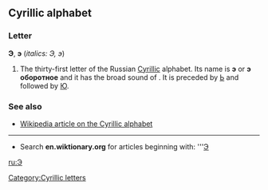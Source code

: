 ==Cyrillic alphabet==
===Letter===
'''Э''', '''э''' (''italics: Э, э'')

#The thirty-first letter of the Russian [[Cyrillic]] alphabet. Its name is '''э''' {{IPAchar|(ɛ)}} or '''э оборотное''' {{IPAchar|(ɛ oborótnoje, or "backwards ɛ")}} and it has the broad sound of '''{{IPAchar|ɛ}}'''. It is preceded by [[Ь]] and followed by [[Ю]].

===See also===
*[[w:Cyrillic alphabet|Wikipedia article on the Cyrillic alphabet]]

----

*Search '''en.wiktionary.org''' for articles beginning with: '''[http://wiktionary.org/w/wiki.phtml?title=Special:Allpages&from=Э Э]

[[ru:Э]]
[[Category:Cyrillic letters]]